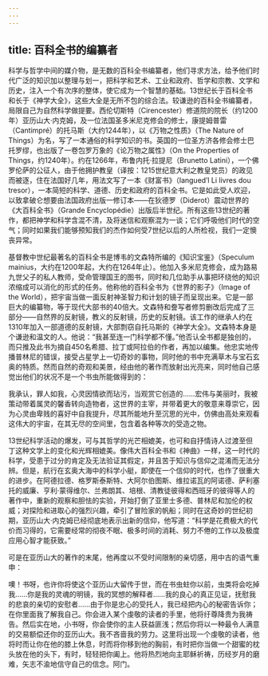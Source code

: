 ```yaml
---
---
---
```

title: 百科全书的编纂者
---




科学与哲学中间的媒介物，是无数的百科全书编纂者，他们寻求方法，给予他们时代广泛的知识加以整理与划一，把科学和艺术、工业和政府、哲学和宗教、文学和历史，注入一个有次序的整体，使它成为一个智慧的基础。13世纪长于百科全书和长于《神学大全》，这些大全是无所不包的综合法。较谦逊的百科全书编纂者，局限自己为自然科学做提要。西伦切斯特（Cirencester）修道院的院长（约1200年）亚历山大·内克姆，及一位法国圣多米尼克修会的修士，康提姆普雷（Cantimpré）的托马斯（大约1244年），以《万物之性质》（The Nature of Things）为名，写了一本通俗的科学知识的书。英国的一位圣方济各修会修士巴托罗缪，也出版了一卷包罗万象的《论万物之属性》（On the Properties of Things，约1240年）。约在1266年，布鲁内托·拉提尼（Brunetto Latini），一个佛罗伦萨的公征人，由于他拥护教皇（译按：1215世纪意大利之教皇党员）的政见而被逐，住在法国好几年，用法文写了一本《财富书》（langued’l Li livres dou tresor），一本简短的科学、道德、历史和政府的百科全书。它是如此受人欢迎，以致拿破仑想要由法国政府出版一修订本——在狄德罗（Diderot）震动世界的《大百科全书》（Grande Encyclopédie）出版后半世纪。所有这些13世纪的著作，都把神学和科学含混不清，及将迷信和观察混为一谈；它们呼吸他们时代的空气；同时如果我们能够预知我们的杰作如何受7世纪以后的人所检视，我们一定懊丧异常。

基督教中世纪最著名的百科全书是博韦的文森特所编的《知识宝鉴》（Speculum mainius，大约在1200年起，大约在1264年止）。他加入多米尼克修会，成为路易九世父子的私人教师，受命管理国王的图书，同时和几位助手从事把环绕他的知识浓缩成可以消化的形式的任务。他称他的百科全书为《世界的影子》（Image of the World），把宇宙当做一面反射神圣智力和计划的镜子而呈现出来。它是一部巨大的编纂物，等于现代大部书的40倍大。文森特和誊写者修剪删改后完成了三部分——自然界的反射镜，教义的反射镜，历史的反射镜。该工作的继承人约在1310年加入一部道德的反射镜，大部剽窃自托马斯的《神学大全》。文森特本身是个谦逊和温文的人。他说：“我甚至连一门科学都不懂。”他否认全书都是独创的，而只推及此书为摘自450名希腊、拉丁或阿拉伯的作者，再加以编集。他忠实地传播普林尼的错误，接受占星学上一切奇妙的事物，同时他的书中充满草木与宝石玄奥的特质。然而自然的奇观和美景，经由他的著作而放射出光亮来，同时他自己感觉出他们的状况不是一个书虫所能做得到的：

我承认，罪人如我，心灵因情欲而玷污，当观赏它创造的……宏伟与美丽时，我被策动带着属灵的馨香转向造物者，这世界的主宰，并带着更大的敬意来尊崇它，因为心灵由卑贱的喜好中自我提升，尽其所能地升至沉思的光中，仿佛由高处来观看这伟大的宇宙，在其无尽的空间里，包含着各种等次的受造之物。



13世纪科学活动的爆发，可与其哲学的光芒相媲美，也可和自抒情诗人过渡至但丁这种文学上的变化和光辉相媲美。像伟大百科全书和《神曲》一样，这一时代的科学，受患于过分的肯定及无法验证其假定，并且苦于知识与信仰之混淆而无法分辨。但是，航行在玄奥大海中的科学小艇，即使在一个信仰的时代，也作了很重大的进步。在阿德拉德、格罗斯泰斯特、大阿尔伯图斯、维拉诺瓦的阿诺德、萨利塞托的威廉、亨利·蒙得维尔、兰弗朗其、培根、清教徒彼得和西班牙的彼得等人的著作中，重新的观察和胆怯的实验，开始打倒了亚里士多德、普林尼和加伦的权威；对探险和进取心的强烈兴趣，牵引了冒险家的帆船；同时在这奇妙的世纪初期，亚历山大·内克姆已经彻底地表示出新的信仰，他写道：“科学是花费极大的代价而习得的，它需要经常的彻夜不眠、极多时间的消耗、努力不倦的工作以及极度应用心智才能获致。”

可是在亚历山大的著作的末尾，他再度以不受时间限制的亲切感，用中古的语气重申：

噢！书呀，也许你将使这个亚历山大留传于世，而在书虫蛀你以前，虫类将会吃掉我……你是我的灵魂的明镜，我的冥想的解释者……我的良心的真正见证，抚慰我的悲哀的亲切的安慰者……由于你是忠心的受托人，我已经把内心的秘密告诉你；在你里面我了解我自己。你会进入某个虔敬的读者的手里，他将纡尊降贵为我祷告。然后实在地，小书呀，你会使你的主人获益匪浅；然后你将以一种最令人满意的交易额偿还你的亚历山大。我不吝啬我的劳力。这里将出现一个虔敬的读者，他将时而让你在他的膝上休息，时而将你移到他的胸前，有时把你当做一个甜蜜的枕头放在他的头下，有时，轻轻把你阖上。他将热烈地向主耶稣祈祷，历经岁月的磨难，矢志不渝地信守自己的信念。阿门。